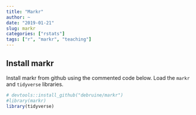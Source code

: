 ```yaml
---
title: "Markr"
author: ~
date: "2019-01-21"
slug: markr
categories: ["rstats"]
tags: ["r", "markr", "teaching"]
---
```


## Install markr

Install markr from github using the commented code below. Load the `markr` and `tidyverse` libraries. 

```r
# devtools::install_github("debruine/markr")
#library(markr)
library(tidyverse)
```

